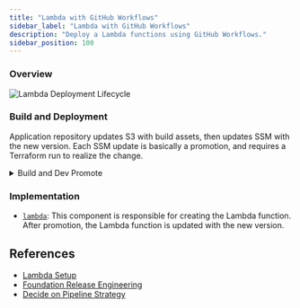 ```yaml
---
title: "Lambda with GitHub Workflows"
sidebar_label: "Lambda with GitHub Workflows"
description: "Deploy a Lambda functions using GitHub Workflows."
sidebar_position: 100
---
```


### Overview

![Lambda Deployment Lifecycle](https://github.com/cloudposse/example-app-on-lambda-with-gha/blob/main/publish_lambda.png?raw=true)

### Build and Deployment

Application repository updates S3 with build assets, then updates SSM with the new version.
Each SSM update is basically a promotion, and requires a Terraform run to realize the change.

<details>
<summary>Build and Dev Promote</summary>

<Tabs>

<TabItem value="feature" label="Build and Dev">

```yaml
# .github/workflows/reusable-publish-lambda-zip.yaml
name: Publish Lambda Function
on:
  workflow_call:
    inputs:
      function-name:
        required: true
        type: string
      source-folder:
        required: true
        type: string
      artifacts-bucket-and-prefix:
        required: true
        type: string
      aws-region:
        required: true
        type: string
    secrets:
      cicd-role-arn:
        required: true

permissions:
  id-token: write
  contents: read

jobs:
  publish:
    runs-on: self-hosted
    steps:
    - name: Configure AWS credentials
      uses: aws-actions/configure-aws-credentials@v4
      with:
        role-to-assume: ${{ inputs.cicd-role-arn }}
        aws-region: ${{ inputs.aws-region }}
    - name: Checkout
      uses: actions/checkout@v4
    - name: Package Lambda
      run: |
        cd ${{ inputs.source-folder }} && zip ${{ github.sha }}.zip *
    - name: Push Lambda
      run: |
        aws s3 cp ${{ inputs.source-folder }}/${{ github.sha }}.zip s3://${{ inputs.artifacts-bucket-and-prefix }}/${{ inputs.function-name }}/ --sse
    - name: Write tag to SSM
      run: |
        aws ssm put-parameter --name /lambda/${{ inputs.function-name}}/tag --type String --value ${{ github.sha }} --overwrite
```

</TabItem>

<TabItem value="promote" label="Promote Release">

```yaml
# .github/workflows/reusable-promote-lambda-zip.yaml
name: Publish Lambda Function
on:
  workflow_call:
    inputs:
      function-name:
        required: true
        type: string
      artifacts-bucket-and-prefix:
        required: true
        type: string
      aws-region:
        required: true
        type: string
    secrets:
      cicd-role-arn:
        required: true
      staging-role-arn:
        required: true
      prod-role-arn:
        required: true

permissions:
  id-token: write
  contents: read

jobs:
  publish:
    runs-on: self-hosted
    steps:
    - name: Configure AWS credentials for 'cicd' role
      uses: aws-actions/configure-aws-credentials@v4
      with:
        role-to-assume: ${{ inputs.cicd-role-arn }}
        aws-region: ${{ inputs.aws-region }}
    - name: Configure AWS credentials for source stage
      uses: aws-actions/configure-aws-credentials@v4
      with:
        aws-access-key-id: ${{ env.AWS_ACCESS_KEY_ID }}
        aws-secret-access-key: ${{ env.AWS_SECRET_ACCESS_KEY }}
        aws-session-token: ${{ env.AWS_SESSION_TOKEN }}
        role-duration-seconds: 3000
        role-skip-session-tagging: true
        role-to-assume: ${{ inputs.staging-role-arn }}
        aws-region: ${{ inputs.aws-region }}
    - name: Checkout
      uses: actions/checkout@v4
    - name: Get tag from SSM
      id: get-tag-from-ssm
      run: |
        TAG=`aws ssm get-parameter --name /lambda/${{ inputs.function-name }}/tag | jq -r .Parameter.Value`
        echo "tag=$TAG" >> $GITHUB_OUTPUT
    - name: Copy Lambda to local
      run: |
        aws s3 cp s3://${{ inputs.artifacts-bucket-and-prefix }}/${{ inputs.function-name }}/${{ steps.get-tag-from-ssm.outputs.tag }}.zip .
    - name: Configure AWS credentials for 'cicd' role
      uses: aws-actions/configure-aws-credentials@v4
      with:
        role-to-assume: ${{ inputs.cicd-role-arn }}
        aws-region: ${{ inputs.aws-region }}
    - name: Configure AWS credentials for destination stage
      uses: aws-actions/configure-aws-credentials@v4
      with:
        aws-access-key-id: ${{ env.AWS_ACCESS_KEY_ID }}
        aws-secret-access-key: ${{ env.AWS_SECRET_ACCESS_KEY }}
        aws-session-token: ${{ env.AWS_SESSION_TOKEN }}
        role-duration-seconds: 3000
        role-skip-session-tagging: true
        role-to-assume: ${{ inputs.prod-role-arn }}
        aws-region: ${{ inputs.aws-region }}
    - name: Copy Lambda to destination bucket
      run: |
        aws s3 cp ${{ steps.get-tag-from-ssm.outputs.tag }}.zip \
          s3://${{ inputs.artifacts-bucket-and-prefix }}/${{ inputs.function-name }}/ --sse
    - name: Write tag to SSM
      run: |
        aws ssm put-parameter --name /lambda/${{ inputs.function-name}}/tag --type String --value ${{ steps.get-tag-from-ssm.outputs.tag }} --overwrite
```

</TabItem>

<TabItem value="deploy" label="Optional: Deploy with Spacelift">

```yaml
# .github/workflows/reusable-promote-lambda-zip.yaml
name: Deploy Lambda via Spacelift
on:
  workflow_call:
    inputs:
      function-name:
        required: true
        type: string
      stack:
        required: true
        type: string
    secrets:
      spacelift-api-key-id:
        required: true
      spacelift-api-key-secret:
        required: true

jobs:
  deploy:
    runs-on: self-hosted
    container: 123456789012.dkr.ecr.us-east-2.amazonaws.com/acme/infra:latest
    steps:
    - name: Trigger Spacelift Stack Execution
      env:
        SPACELIFT_API_ENDPOINT: https://acme.app.spacelift.io
        SPACELIFT_API_KEY_ID: ${{ secrets.spacelift-api-key-id }}
        SPACELIFT_API_KEY_SECRET: ${{ secrets.spacelift-api-key-secret }}
      run: |
        spacectl stack deploy --id ${{ inputs.stack }}-lambda-${{ inputs.function-name}} --tail
```

</TabItem>
</Tabs>
</details>

### Implementation

- [`lambda`](/components/library/aws/lambda/): This component is responsible for creating the Lambda function.
After promotion, the Lambda function is updated with the new version.

## References
- [Lambda Setup](/reference-architecture/setup/lambda/)
- [Foundation Release Engineering](/reference-architecture/fundamentals/design-decisions/foundational-release-engineering/)
- [Decide on Pipeline Strategy](/reference-architecture/fundamentals/design-decisions/foundational-release-engineering/decide-on-pipeline-strategy/)


